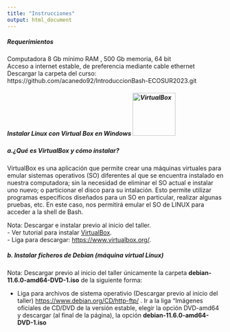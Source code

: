 ```yaml
---
title: "Instrucciones"
output: html_document
---
```

##### ***Requerimientos ***  
Computadora 8 Gb mínimo  RAM , 500 Gb memoria, 64 bit    
Acceso a internet estable, de preferencia mediante cable ethernet  
Descargar la carpeta del curso: https://github.com/acanedo92/IntroduccionBash-ECOSUR2023.git 

##### **Instalar Linux con Virtual Box en Windows**  <a name="subparagraph3"></a>  ![VirtualBox](https://soyundba.com/wp-content/uploads/2021/08/VirtualBox-logo.jpg){width='100px'}

##### **a.¿Qué es VirtualBox y cómo instalar?**

VirtualBox es una aplicación que permite crear una máquinas virtuales para emular sistemas operativos (SO) diferentes al que se encuentra instalado en nuestra computadora; sin la necesidad de eliminar el SO actual e instalar uno nuevo; o particionar el disco para su intalación. Esto permite utilizar programas específicos diseñados para un SO en particular, realizar algunas pruebas, etc. En este caso, nos permitirá emular el SO de LINUX para acceder a la shell de Bash.  

Nota: Descargar e instalar previo al inicio del taller.  
- Ver tutorial para instalar [VirtualBox](https://www.youtube.com/watch?v=UfCkZZQ8N4k).  
- Liga para descargar: <https://www.virtualbox.org/>.  

##### **b. Instalar ficheros de Debian (máquina virtual Linux)** 
Nota: Descargar previo al inicio del taller únicamente la carpeta **debian-11.6.0-amd64-DVD-1.iso** de la siguiente forma:   

- Liga para archivos de sistema operativio (Descargar previo al inicio del taller) <https://www.debian.org/CD/http-ftp/> . Ir a la liga “Imágenes oficiales de CD/DVD de la versión estable, elegir la opción DVD-amd64 y descargar (al final de la página), la opción **debian-11.6.0-amd64-DVD-1.iso**  

